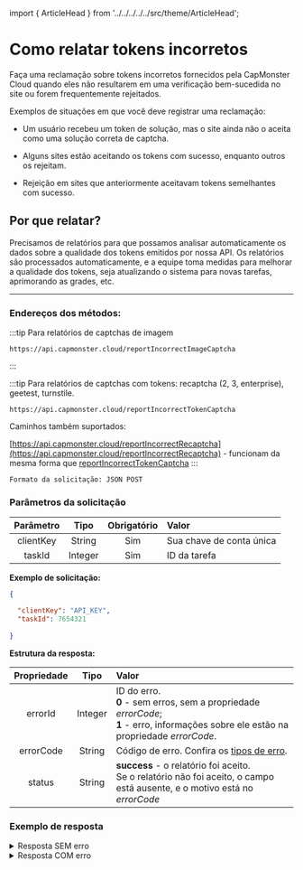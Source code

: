﻿import { ArticleHead } from '../../../../../src/theme/ArticleHead';

<ArticleHead slug="api/bad-tokens" />

# Como relatar tokens incorretos

Faça uma reclamação sobre tokens incorretos fornecidos pela CapMonster Cloud quando eles não resultarem em uma verificação bem-sucedida no site ou forem frequentemente rejeitados.

Exemplos de situações em que você deve registrar uma reclamação:

- Um usuário recebeu um token de solução, mas o site ainda não o aceita como uma solução correta de captcha.

- Alguns sites estão aceitando os tokens com sucesso, enquanto outros os rejeitam.

- Rejeição em sites que anteriormente aceitavam tokens semelhantes com sucesso.


## Por que relatar?

Precisamos de relatórios para que possamos analisar automaticamente os dados sobre a qualidade dos tokens emitidos por nossa API. Os relatórios são processados automaticamente, e a equipe toma medidas para melhorar a qualidade dos tokens, seja atualizando o sistema para novas tarefas, aprimorando as grades, etc.

---

### Endereços dos métodos:


:::tip Para relatórios de captchas de imagem
```http
https://api.capmonster.cloud/reportIncorrectImageCaptcha
```
:::


:::tip Para relatórios de captchas com tokens: recaptcha (2, 3, enterprise), geetest, turnstile.
```http
https://api.capmonster.cloud/reportIncorrectTokenCaptcha
```

Caminhos também suportados:

[https://api.capmonster.cloud/reportIncorrectRecaptcha](https://api.capmonster.cloud/reportIncorrectRecaptcha) - funcionam da mesma forma que [reportIncorrectTokenCaptcha](https://api.capmonster.cloud/reportIncorrectTokenCaptcha)
:::



`Formato da solicitação: JSON POST`

### Parâmetros da solicitação

| **Parâmetro** | **Tipo** | **Obrigatório** | **Valor** |
| :------------------------: | :--------------: | :--------------------------------: | :------------------------------------------------------------ |
|         clientKey         |      String      |                Sim                | Sua chave de conta única |
|           taskId           |     Integer     |                Sim                |              ID da tarefa              |

**Exemplo de solicitação:**

```json
{

  "clientKey": "API_KEY",
  "taskId": 7654321
  
}
```

**Estrutura da resposta:**

| **Propriedade** | **Tipo** | **Valor** |
| :------------------------: | :--------------: | :----------------------------------------------------------------------------------------------------------------------------------------------------------------------------------------- |
|          errorId          |     Integer     | ID do erro.<br />**0** - sem erros, sem a propriedade *errorCode*;<br />**1** - erro, informações sobre ele estão na propriedade *errorCode*. |
|         errorCode         |      String      | Código de erro. Confira os [tipos de erro](./api-errors.mdx). |
|           status           |      String      | **success** - o relatório foi aceito.<br />Se o relatório não foi aceito, o campo está ausente, e o motivo está no *errorCode* |

### Exemplo de resposta

<details>
  <summary>
    Resposta SEM erro
  </summary>

```json
{
  "errorId": 0,
  "status": "success"
}
```

</details>

<details>
  <summary>
    Resposta COM erro
  </summary>

```json
{
  "errorId": 1,
  "errorCode": "ERROR_KEY_DOES_NOT_EXIST"
}
```

</details>